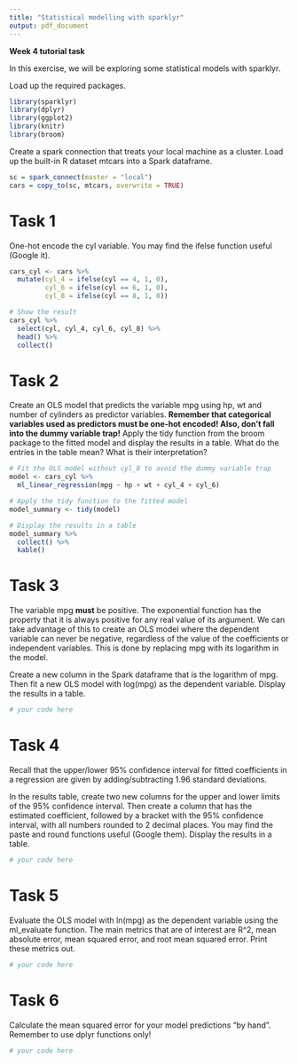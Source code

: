```yaml
---
title: "Statistical modelling with sparklyr"
output: pdf_document
---
```


**Week 4 tutorial task**

In this exercise, we will be exploring some statistical models with sparklyr.

Load up the required packages.

```r
library(sparklyr)
library(dplyr)
library(ggplot2)
library(knitr)
library(broom)
```

Create a spark connection that treats your local machine as a cluster. Load up the built-in R dataset mtcars into a Spark dataframe.

```r
sc = spark_connect(master = "local")
cars = copy_to(sc, mtcars, overwrite = TRUE)
```

# Task 1

One-hot encode the cyl variable. You may find the ifelse function
useful (Google it).

```r
cars_cyl <- cars %>% 
  mutate(cyl_4 = ifelse(cyl == 4, 1, 0),
         cyl_6 = ifelse(cyl == 6, 1, 0),
         cyl_8 = ifelse(cyl == 8, 1, 0))

# Show the result
cars_cyl %>%
  select(cyl, cyl_4, cyl_6, cyl_8) %>%
  head() %>%
  collect()
```


# Task 2

Create an OLS model that predicts the variable mpg using hp, wt and number
of cylinders as predictor variables. **Remember that categorical variables used as 
predictors must be one-hot encoded! Also, don't fall into the dummy variable trap!** 
Apply the tidy function from the broom package to the fitted model and display 
the results in a table. What do the entries in the table mean? What is their interpretation?

```r
# Fit the OLS model without cyl_8 to avoid the dummy variable trap
model <- cars_cyl %>%
  ml_linear_regression(mpg ~ hp + wt + cyl_4 + cyl_6)

# Apply the tidy function to the fitted model
model_summary <- tidy(model)

# Display the results in a table
model_summary %>%
  collect() %>%
  kable()
```

# Task 3

The variable mpg **must** be positive. The exponential function has the property 
that it is always positive for any real value of its argument. We can take advantage
of this to create an OLS model where the dependent variable can never be negative,
regardless of the value of the coefficients or independent variables. This is 
done by replacing mpg with its logarithm in the model.

Create a new column in the Spark dataframe that is the logarithm of mpg. Then
fit a new OLS model with log(mpg) as the dependent variable. Display the
results in a table.

```r
# your code here
```


# Task 4

Recall that the upper/lower 95% confidence interval for fitted coefficients 
in a regression are given by adding/subtracting 1.96 standard deviations.

In the results table, create two new columns for the upper and lower limits
of the 95% confidence interval. Then create a column
that has the estimated coefficient, followed by a bracket with the 95% confidence interval, 
with all numbers rounded to 2 decimal places. You may find the paste and round functions
useful (Google them). Display the results in a table.

```r
# your code here
```


# Task 5

Evaluate the OLS model with ln(mpg) as the dependent variable using the ml_evaluate function. The main metrics that are
of interest are R^2, mean absolute error, mean squared error, and root mean 
squared error. Print these metrics out.

```r
# your code here
```


# Task 6

Calculate the mean squared error for your model predictions "by hand". Remember to use dplyr functions only!

```r
# your code here
```

